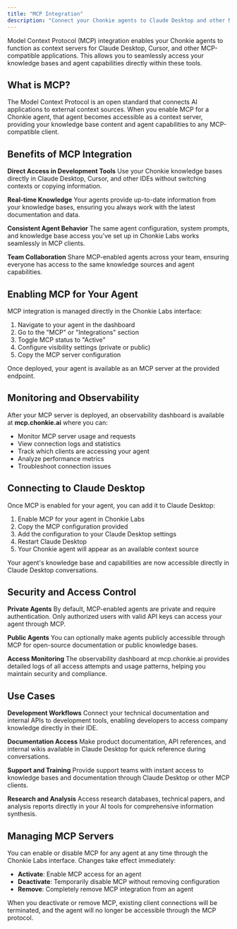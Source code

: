 ```yaml
---
title: "MCP Integration"
description: "Connect your Chonkie agents to Claude Desktop and other MCP-compatible applications"
---
```


Model Context Protocol (MCP) integration enables your Chonkie agents to function as context servers for Claude Desktop, Cursor, and other MCP-compatible applications. This allows you to seamlessly access your knowledge bases and agent capabilities directly within these tools.

## What is MCP?

The Model Context Protocol is an open standard that connects AI applications to external context sources. When you enable MCP for a Chonkie agent, that agent becomes accessible as a context server, providing your knowledge base content and agent capabilities to any MCP-compatible client.

## Benefits of MCP Integration

**Direct Access in Development Tools**
Use your Chonkie knowledge bases directly in Claude Desktop, Cursor, and other IDEs without switching contexts or copying information.

**Real-time Knowledge**
Your agents provide up-to-date information from your knowledge bases, ensuring you always work with the latest documentation and data.

**Consistent Agent Behavior**
The same agent configuration, system prompts, and knowledge base access you've set up in Chonkie Labs works seamlessly in MCP clients.

**Team Collaboration**
Share MCP-enabled agents across your team, ensuring everyone has access to the same knowledge sources and agent capabilities.

## Enabling MCP for Your Agent

MCP integration is managed directly in the Chonkie Labs interface:

1. Navigate to your agent in the dashboard
2. Go to the "MCP" or "Integrations" section
3. Toggle MCP status to "Active"
4. Configure visibility settings (private or public)
5. Copy the MCP server configuration

Once deployed, your agent is available as an MCP server at the provided endpoint.

## Monitoring and Observability

After your MCP server is deployed, an observability dashboard is available at **mcp.chonkie.ai** where you can:

- Monitor MCP server usage and requests
- View connection logs and statistics
- Track which clients are accessing your agent
- Analyze performance metrics
- Troubleshoot connection issues

## Connecting to Claude Desktop

Once MCP is enabled for your agent, you can add it to Claude Desktop:

1. Enable MCP for your agent in Chonkie Labs
2. Copy the MCP configuration provided
3. Add the configuration to your Claude Desktop settings
4. Restart Claude Desktop
5. Your Chonkie agent will appear as an available context source

Your agent's knowledge base and capabilities are now accessible directly in Claude Desktop conversations.

## Security and Access Control

**Private Agents**
By default, MCP-enabled agents are private and require authentication. Only authorized users with valid API keys can access your agent through MCP.

**Public Agents**
You can optionally make agents publicly accessible through MCP for open-source documentation or public knowledge bases.

**Access Monitoring**
The observability dashboard at mcp.chonkie.ai provides detailed logs of all access attempts and usage patterns, helping you maintain security and compliance.

## Use Cases

**Development Workflows**
Connect your technical documentation and internal APIs to development tools, enabling developers to access company knowledge directly in their IDE.

**Documentation Access**
Make product documentation, API references, and internal wikis available in Claude Desktop for quick reference during conversations.

**Support and Training**
Provide support teams with instant access to knowledge bases and documentation through Claude Desktop or other MCP clients.

**Research and Analysis**
Access research databases, technical papers, and analysis reports directly in your AI tools for comprehensive information synthesis.

## Managing MCP Servers

You can enable or disable MCP for any agent at any time through the Chonkie Labs interface. Changes take effect immediately:

- **Activate**: Enable MCP access for an agent
- **Deactivate**: Temporarily disable MCP without removing configuration
- **Remove**: Completely remove MCP integration from an agent

When you deactivate or remove MCP, existing client connections will be terminated, and the agent will no longer be accessible through the MCP protocol.
